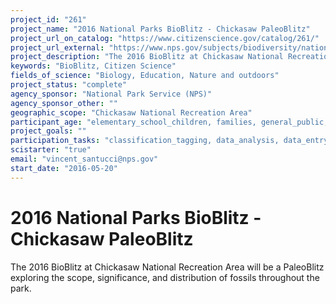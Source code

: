 ```yaml
---
project_id: "261"
project_name: "2016 National Parks BioBlitz - Chickasaw PaleoBlitz"
project_url_on_catalog: "https://www.citizenscience.gov/catalog/261/"
project_url_external: "https://www.nps.gov/subjects/biodiversity/national-parks-bioblitz.htm"
project_description: "The 2016 BioBlitz at Chickasaw National Recreation Area will be a PaleoBlitz exploring the scope, significance, and distribution of fossils throughout the park."
keywords: "BioBlitz, Citizen Science"
fields_of_science: "Biology, Education, Nature and outdoors"
project_status: "complete"
agency_sponsor: "National Park Service (NPS)"
agency_sponsor_other: ""
geographic_scope: "Chickasaw National Recreation Area"
participant_age: "elementary_school_children, families, general_public, middle_school_children, targeted_group, teens"
project_goals: ""
participation_tasks: "classification_tagging, data_analysis, data_entry, finding_entities, identification, learning, observation, site_selection_description, specimen_sample_collection"
scistarter: "true"
email: "vincent_santucci@nps.gov"
start_date: "2016-05-20"
---
```


# 2016 National Parks BioBlitz - Chickasaw PaleoBlitz

The 2016 BioBlitz at Chickasaw National Recreation Area will be a PaleoBlitz exploring the scope, significance, and distribution of fossils throughout the park.
